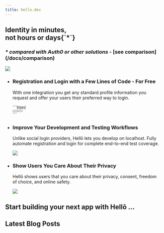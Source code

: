 ```yaml
---
title: hello.dev
---
```



<section className="flex items-end justify-between">
    <div className="">
        <h1 className="text-6xl font-bold leading-tight">Identity in minutes,<br/>not hours or days<span className="opacity-80">{`*`}</span></h1>
        <h3 className="mt-6 text-xl"><i>* compared with <b>Auth0</b> or other solutions</i> - <b>[see comparison](/docs/comparison)</b></h3>
    </div>
    <picture id="hero-img" className="flex-shrink-0 -mb-6">
        <source srcSet="https://cdn.hello.coop/images/mockup-light.png" media="(prefers-color-scheme: dark)" />
        <img src="https://cdn.hello.coop/images/mockup.png" className="h-80"/>
    </picture>
</section>

<ul className="flex my-20 gap-6">
    <li className="w-1/3">
        <h3 className="text-lg font-bold">Registration and Login with a Few Lines of Code - For Free</h3>
        <p className="mt-4 opacity-80 mb-20">With one integration you get any standard profile information you request and offer your users their preferred way to login.</p>
        ```html
        <div class="hello-container">
          <button class="hello-btn"/>
          <button class="hello-about"/>
        </div>
        ```
    </li>
    <li className="w-1/3">
        <h3 className="text-lg font-bold">Improve Your Development and Testing Workflows</h3>
        <p className="mt-4 opacity-80">Unlike social login providers, Hellō lets you develop on localhost. Fully automate registration and login for complete end-to-end test coverage.</p>
        <img src="http://localhost:8080/images/ci-cd.png" className="mt-10" />
    </li>
    <li className="w-1/3">
        <h3 className="text-lg font-bold">Show Users You Care About Their Privacy</h3>
        <p className="mt-4 opacity-80">Hellō shows users that you care about their privacy, consent, freedom of choice, and online safety.</p>
        <img src="http://localhost:8080/images/privacy.png" className="mt-16"/>
    </li>
</ul>

<section className="my-20">
    <h2 className="text-3xl font-bold leading-tight">Start building your next app with Hellō ...</h2>
    <Cards>
        <Card title="Quickstarts" description="Get something up and running quickly." href="/docs/quickstarts" />
        <Card title="Documentation" description="An overview and step-by-step guide." href="/docs" />
        <Card title="FAQs" description="Frequently asked developer questions." href="/faqs" />
        <Card title="Playground" description="Explore what you can do with Hellō." href="/docs/guide/built-ins/callout" />
        <Card title="Console" description="Configure and manage your application(s)." href="/docs/guide/built-ins/callout" />
        <Card title="Slack" description="Join the community to discuss Hellō." href="/docs/guide/built-ins/callout" />
    </Cards>
</section>

<section className="my-20">
    <h2 className="text-3xl font-bold leading-tight">Latest Blog Posts</h2>
</section>

<style jsx>{`
#hero-img {
    animation: float 5s infinite;
}
@keyframes float {
    0%,
    100% {
        transform: translateY(0px);
    }
    50% {
        transform: translateY(-10px);
    }
}
`}</style>